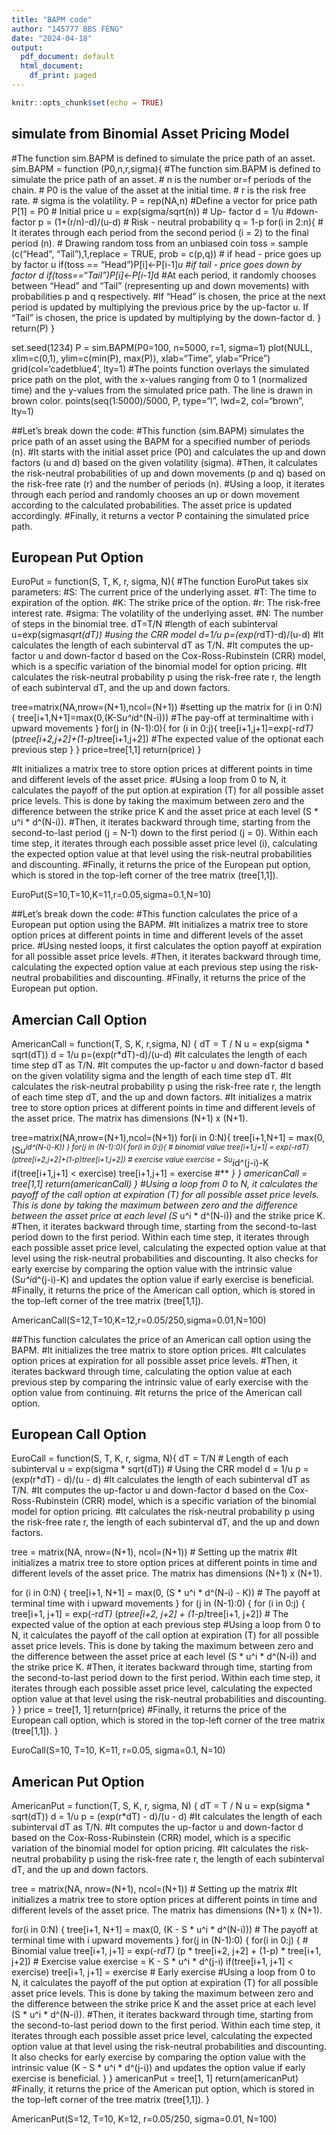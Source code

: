 ---
title: "BAPM code"
author: "145777 BBS FENG"
date: "2024-04-18"
output:
  pdf_document: default
  html_document:
    df_print: paged
---

```{r setup, include=FALSE}
knitr::opts_chunk$set(echo = TRUE)
```


## simulate from Binomial Asset Pricing Model
 #The function sim.BAPM is defined to simulate the price path of an asset.
 sim.BAPM = function (P0,n,r,sigma){
 #The function sim.BAPM is defined to simulate the price path of an asset.
 # n is the number or=f periods of the chain.
 # P0 is the value of the asset at the initial time.
 # r is the risk free rate.
 # sigma is the volatility.
 P = rep(NA,n) #Define a vector for price path
 P[1] = P0 # Initial price
 u = exp(sigma/sqrt(n)) # Up- factor
 d = 1/u #down-factor
 p = (1+(r/n)-d)/(u-d) # Risk - neutral probability
 q = 1-p 
 for(i in 2:n){
 # It iterates through each period from the second period (i = 2) to the final period (n).
 # Drawing random toss from an unbiased coin
 toss = sample (c("Head", "Tail"),1,replace = TRUE, prob = c(p,q))
 # if head - price goes up by factor u
 if(toss == "Head")P[i]<-P[i-1]*u
 #if tail - price goes down by factor d
 if(toss=="Tail")P[i]<-P[i-1]*d
 #At each period, it randomly chooses between "Head" and "Tail" (representing up and down movements) with probabilities p and q respectively.
 #If "Head" is chosen, the price at the next period is updated by multiplying the previous price by the up-factor u. If "Tail" is chosen, the price is updated by multiplying by the down-factor d.
}
return(P)
}

set.seed(1234)
P = sim.BAPM(P0=100, n=5000, r=1, sigma=1)
plot(NULL, xlim=c(0,1), ylim=c(min(P), max(P)), xlab="Time", ylab="Price")
grid(col='cadetblue4', lty=1)
#The points function overlays the simulated price path on the plot, with the x-values ranging from 0 to 1 (normalized time) and the y-values from the simulated price path. The line is drawn in brown color.
points(seq(1:5000)/5000, P, type="l", lwd=2, col="brown", lty=1)

 ##Let's break down the code:
   #This function (sim.BAPM) simulates the price path of an asset using the BAPM for a specified number of periods (n).
   #It starts with the initial asset price (P0) and calculates the up and down factors (u and d) based on the given volatility (sigma).
   #Then, it calculates the risk-neutral probabilities of up and down movements (p and q) based on the risk-free rate (r) and the number of periods (n).
   #Using a loop, it iterates through each period and randomly chooses an up or down movement according to the calculated probabilities. The asset price is     updated accordingly.
   #Finally, it returns a vector P containing the simulated price path.



## European Put Option ##
EuroPut = function(S, T, K, r, sigma, N){
   #The function EuroPut takes six parameters:
   #S: The current price of the underlying asset.
   #T: The time to expiration of the option.
   #K: The strike price of the option.
   #r: The risk-free interest rate.
   #sigma: The volatility of the underlying asset.
   #N: The number of steps in the binomial tree.
 dT=T/N #length of each subinterval
 u=exp(sigma*sqrt(dT)) #using the CRR model
 d=1/u
 p=(exp(r*dT)-d)/(u-d)
  #It calculates the length of each subinterval dT as T/N.
  #It computes the up-factor u and down-factor d based on the Cox-Ross-Rubinstein (CRR) model, which is a specific variation of the binomial model for option pricing.
  #It calculates the risk-neutral probability p using the risk-free rate r, the length of each subinterval dT, and the up and down factors.
  
 tree=matrix(NA,nrow=(N+1),ncol=(N+1)) #setting up the matrix
 for (i in 0:N) {
  tree[i+1,N+1]=max(0,(K-S*u^i*d^(N-i)))
  #The pay-off at terminaltime with i upward movements
}
 for(j in (N-1):0){
  for (i in 0:j){
  tree[i+1,j+1]=exp(-r*dT)*(p*tree[i+2,j+2]+(1-p)*tree[i+1,j+2])
  #The expected value of the optionat each previous step
}
}
price=tree[1,1]
return(price)
}

   #It initializes a matrix tree to store option prices at different points in time and different levels of the asset price.
   #Using a loop from 0 to N, it calculates the payoff of the put option at expiration (T) for all possible asset price levels. This is done by taking the maximum between zero and the difference between the strike price K and the asset price at each level (S * u^i * d^(N-i)).
   #Then, it iterates backward through time, starting from the second-to-last period (j = N-1) down to the first period (j = 0). Within each time step, it iterates through each possible asset price level (i), calculating the expected option value at that level using the risk-neutral probabilities and discounting.
   #Finally, it returns the price of the European put option, which is stored in the top-left corner of the tree matrix (tree[1,1]). 
   
EuroPut(S=10,T=10,K=11,r=0.05,sigma=0.1,N=10)

  ##Let's break down the code:
   #This function calculates the price of a European put option using the BAPM.
   #It initializes a matrix tree to store option prices at different points in time and different levels of the asset price.
   #Using nested loops, it first calculates the option payoff at expiration for all possible asset price levels.
   #Then, it iterates backward through time, calculating the expected option value at each previous step using the risk-neutral probabilities and discounting.
   #Finally, it returns the price of the European put option.
   


## Amercian Call Option ##
AmericanCall = function(T, S, K, r,sigma, N) {
dT = T / N
u = exp(sigma * sqrt(dT))
d = 1/u
p=(exp(r*dT)-d)/(u-d)
   #It calculates the length of each time step dT as T/N.
   #It computes the up-factor u and down-factor d based on the given volatility sigma and the length of each time step dT.
   #It calculates the risk-neutral probability p using the risk-free rate r, the length of each time step dT, and the up and down factors.
   #It initializes a matrix tree to store option prices at different points in time and different levels of the asset price. The matrix has dimensions (N+1) x (N+1).
   
tree=matrix(NA,nrow=(N+1),ncol=(N+1))
for(i in 0:N){
tree[i+1,N+1] = max(0,(S*u^i*d^(N-i)-K))
}
for(j in (N-1):0){
for(i in 0:j){
# binomial value
tree[i+1,j+1] = exp(-r*dT)*(p*tree[i+2,j+2]+(1-p)*tree[i+1,j+2])
# exercise value
exercise = S*u^i*d^(j-i)-K
if(tree[i+1,j+1] < exercise) tree[i+1,j+1] = exercise #***
}
}
americanCall = tree[1,1]
return(americanCall)
}
   #Using a loop from 0 to N, it calculates the payoff of the call option at expiration (T) for all possible asset price levels. This is done by taking the maximum between zero and the difference between the asset price at each level (S * u^i * d^(N-i)) and the strike price K.
   #Then, it iterates backward through time, starting from the second-to-last period down to the first period. Within each time step, it iterates through each possible asset price level, calculating the expected option value at that level using the risk-neutral probabilities and discounting. It also checks for early exercise by comparing the option value with the intrinsic value (S*u^i*d^(j-i)-K) and updates the option value if early exercise is beneficial.
   #Finally, it returns the price of the American call option, which is stored in the top-left corner of the tree matrix (tree[1,1]).

AmericanCall(S=12,T=10,K=12,r=0.05/250,sigma=0.01,N=100)


  ##This function calculates the price of an American call option using the BAPM.
 #It initializes the tree matrix to store option prices.
 #It calculates option prices at expiration for all possible asset price levels.
 #Then, it iterates backward through time, calculating the option value at each previous step by comparing the intrinsic value of early exercise with the option value from continuing.
 #It returns the price of the American call option.
 
## European Call Option ##
 EuroCall = function(S, T, K, r, sigma, N){
  dT = T/N  # Length of each subinterval
  u = exp(sigma * sqrt(dT))  # Using the CRR model
  d = 1/u
  p = (exp(r*dT) - d)/(u - d)
   #It calculates the length of each subinterval dT as T/N.
   #It computes the up-factor u and down-factor d based on the Cox-Ross-Rubinstein (CRR) model, which is a specific variation of the binomial model for option pricing.
   #It calculates the risk-neutral probability p using the risk-free rate r, the length of each subinterval dT, and the up and down factors.
   
  tree = matrix(NA, nrow=(N+1), ncol=(N+1))  # Setting up the matrix
    #It initializes a matrix tree to store option prices at different points in time and different levels of the asset price. The matrix has dimensions (N+1) x (N+1).
    
  for (i in 0:N) {
    tree[i+1, N+1] = max(0, (S * u^i * d^(N-i) - K))
    # The payoff at terminal time with i upward movements
  }
  for (j in (N-1):0) {
    for (i in 0:j) {
      tree[i+1, j+1] = exp(-r*dT) * (p*tree[i+2, j+2] + (1-p)*tree[i+1, j+2])
      # The expected value of the option at each previous step
      #Using a loop from 0 to N, it calculates the payoff of the call option at expiration (T) for all possible asset price levels. This is done by taking the maximum between zero and the difference between the asset price at each level (S * u^i * d^(N-i)) and the strike price K.
      #Then, it iterates backward through time, starting from the second-to-last period down to the first period. Within each time step, it iterates through each possible asset price level, calculating the expected option value at that level using the risk-neutral probabilities and discounting.
    }
  }
  price = tree[1, 1]
  return(price)
  #Finally, it returns the price of the European call option, which is stored in the top-left corner of the tree matrix (tree[1,1]).
}

EuroCall(S=10, T=10, K=11, r=0.05, sigma=0.1, N=10)



## American Put Option ##
AmericanPut = function(T, S, K, r, sigma, N) {
  dT = T / N
  u = exp(sigma * sqrt(dT))
  d = 1/u
  p = (exp(r*dT) - d)/(u - d)
    #It calculates the length of each subinterval dT as T/N.
    #It computes the up-factor u and down-factor d based on the Cox-Ross-Rubinstein (CRR) model, which is a specific variation of the binomial model for option pricing.
    #It calculates the risk-neutral probability p using the risk-free rate r, the length of each subinterval dT, and the up and down factors.
    
  tree = matrix(NA, nrow=(N+1), ncol=(N+1))  # Setting up the matrix
    #It initializes a matrix tree to store option prices at different points in time and different levels of the asset price. The matrix has dimensions (N+1) x (N+1).
  
  for(i in 0:N) {
    tree[i+1, N+1] = max(0, (K - S * u^i * d^(N-i)))
    # The payoff at terminal time with i upward movements
  }
  for(j in (N-1):0) {
    for(i in 0:j) {
      # Binomial value
      tree[i+1, j+1] = exp(-r*dT) * (p * tree[i+2, j+2] + (1-p) * tree[i+1, j+2])
      # Exercise value
      exercise = K - S * u^i * d^(j-i)
      if(tree[i+1, j+1] < exercise) tree[i+1, j+1] = exercise # Early exercise
        #Using a loop from 0 to N, it calculates the payoff of the put option at expiration (T) for all possible asset price levels. This is done by taking the maximum between zero and the difference between the strike price K and the asset price at each level (S * u^i * d^(N-i)).
        #Then, it iterates backward through time, starting from the second-to-last period down to the first period. Within each time step, it iterates through each possible asset price level, calculating the expected option value at that level using the risk-neutral probabilities and discounting. It also checks for early exercise by comparing the option value with the intrinsic value (K - S * u^i * d^(j-i)) and updates the option value if early exercise is beneficial.
    }
  }
  americanPut = tree[1, 1]
  return(americanPut)
    #Finally, it returns the price of the American put option, which is stored in the top-left corner of the tree matrix (tree[1,1]).
}

AmericanPut(S=12, T=10, K=12, r=0.05/250, sigma=0.01, N=100)


